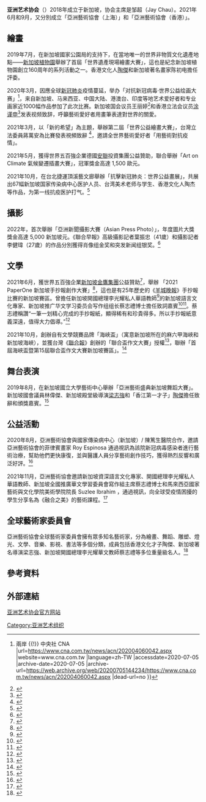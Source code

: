 {{vfd|[[WP:SOAP|WP:SOAP]]：來源質量和條目所展現的影響力完全不相稱。作爲在2018於新加坡成立的組織，在該地的主要的中文報章《聯合早報》和《新明晚報》的網站均無法查得附帶提及。其所舉辦之各個活動，如「世界遺產現場繪畫大賽」「亞洲新聞攝影大賽」幾無可信報道。|date=2022/05/23}}
{{Newsrelease|time=2022-05-23T12:36:13+00:00}}
{{Notability|time=2022-05-23T05:21:50+00:00}}
'''亚洲艺术协会'''（{{lang-en|Asian Art Association}}）2018年成立于新加坡，协会主席是邹超（Jay Chau）。2021年6月和9月，又分別成立「亞洲藝術協會（上海）」和「亞洲藝術協會（香港）」。

== 繪畫 ==

2019年7月，在新加坡國家公園局的支持下，在當地唯一的世界非物質文化遺產地點——[[新加坡植物园|新加坡植物園]]舉辦了首屆「世界遺產現場繪畫大賽」，這也是紀念新加坡植物園創立160周年的系列活動之一。香港文化人[[陶傑|陶傑]]和新加坡著名畫家陈初电擔任評委。

2020年3月，因應全球[[新冠肺炎|新冠肺炎]]疫情蔓延，举办「对抗新冠病毒·世界公益绘画大赛」<ref>{{cite web |author1=中央社 |title=疫情衝擊下 中國才藝培訓行業變通求生存 {{!}} 兩岸 {{!}} 中央社 CNA |url=https://www.cna.com.tw/news/acn/202004060042.aspx |website=www.cna.com.tw |language=zh-TW |accessdate=2020-07-05 |archive-date=2020-07-05 |archive-url=https://web.archive.org/web/20200705144234/https://www.cna.com.tw/news/acn/202004060042.aspx |dead-url=no }}</ref>，来自新加坡、马来西亚、中国大陆、港澳台、印度等地艺术爱好者和专业画家近1000幅作品参加了此次比赛。新加坡国会议员王丽婷<ref>{{cite web |author1=YouTube |title=新加坡國會議員王儷婷致辭 |url=https://www.youtube.com/watch?v=Jx9wJE3IEoQ |website=www.youtube.com |language=zh-cn |accessdate=2020-07-10 |archive-date=2020-07-30 |archive-url=https://web.archive.org/web/20200730065845/https://www.youtube.com/watch?v=Jx9wJE3IEoQ |dead-url=no }}</ref>和香港立法会议员[[涂謹申|涂谨申]]<ref>{{cite web |author1=YouTube |title=香港立法會議員塗謹申致辭 |url=https://www.youtube.com/watch?v=Bv0fQZdbbv0 |website=www.youtube.com |language=zh-cn |accessdate=2020-07-10 |archive-date=2020-07-07 |archive-url=https://web.archive.org/web/20200707115811/https://www.youtube.com/watch?v=Bv0fQZdbbv0 |dead-url=no }}</ref>发表视频致辞，呼籲藝術愛好者用畫筆表達對世界的關愛。

2021年3月，以「新的希望」為主題，舉辦第二屆「世界公益繪畫大賽」，台灣立法委員蔣萬安為比賽發表視頻致辭 <ref>{{cite web |author1=YouTube |title=台灣立法委員蔣萬安致辭 |url=https://www.youtube.com/watch?v=y-l80kY1Su0 |website=www.youtube.com |language=zh-cn |accessdate=2021-03-15 |archive-date=2021-05-26 |archive-url=https://web.archive.org/web/20210526143342/https://www.youtube.com/watch?v=y-l80kY1Su0 |dead-url=no }}</ref>，邀請全世界藝術愛好者「用藝術對抗疫情」。

2021年5月，獲得世界五百強企業德國[[安聯|安聯]]投資集團公益贊助，聯合舉辦「Art on Climate 氣候變遷插畫大賽」，冠軍獎金高達 1,500 歐元。

2021年10月，在台北捷運頂溪藝文廊舉辦「抗擊新冠肺炎：世界公益畫展」，共展出67幅新加坡国家传染病中心医护人员、台湾美术老师与学生、香港文化人陶杰等作品，为第一线抗疫医护打气。<ref>{{cite web |author1=黃旭昇 |url=https://www.cna.com.tw/news/aloc/202110140135.aspx |title=北捷頂溪藝文廊公益畫展 為抗疫醫護打氣 |website=中央通讯社 |accessdate=2021-10-14 |archive-date=2021-12-10 |archive-url=https://web.archive.org/web/20211210134325/https://www.cna.com.tw/news/aloc/202110140135.aspx |dead-url=no }}</ref>

== 攝影 ==

2022年，首次舉辦「亞洲新聞攝影大賽（Asian Press Photo）」，年度圖片大獎獎金高達 5,000 新加坡元。《聯合早報》高級攝影記者葉振忠（41歲）和攝影記者李健瑋（27歲）的作品分別獲得肖像组金奖和突发新闻组银奖。<ref>{{cite web |title=捕捉我国奥运女将跳水瞬间英姿 本报邝启聪获亚洲媒体大奖体育摄影金奖
 |url=https://www.zaobao.com.sg/news/singapore/story20220524-1275720 |website=新加坡联合早报) |language=zh-CN |access-date=2021-12-02 |archive-date=2022-01-06 |archive-url=https://web.archive.org/web/20220106130740/https://www.zaobao.com.sg/news/singapore/story20220524-1275720 |dead-url=no }}</ref>

== 文學 ==

2021年6月，獲世界五百強企業[[新加坡金鷹集團|新加坡金鷹集團]]公益贊助<ref>{{cite news |title=2021 PaperOne 手抄报创作大赛新加坡赛区正式启动 |work=《联合晚报》 |date=2021-06-15}}</ref>，舉辦 「2021 PaperOne 新加坡手抄報創作大賽」<ref>{{cite news |title=2021 PaperOne 手抄报创作大赛新加坡赛区正式启动 |work=《新明日报》 |date=2021-06-15}}</ref>，這也是有25年歷史的《[[羊城晚报|羊城晚報]]》手抄報比賽的新加坡賽區。曾擔任新加坡開國總理李光耀私人華語教師<ref>{{cite web |author1=澎湃新聞 |title=李光耀华文老师蔡志礼：他曾因不懂华文被嘲笑 |url=https://www.thepaper.cn/newsDetail_forward_1315804_1 |website=www.thepaper.cn |language=zh-cn |accessdate=2021-03-15 |archive-date=2021-10-29 |archive-url=https://web.archive.org/web/20211029191458/https://www.thepaper.cn/newsDetail_forward_1315804_1 |dead-url=no }}</ref>的新加坡語言文化專家、新加坡推广华文学习委员会写作组组长蔡志禮博士擔任致詞嘉賓<ref>{{cite web |author1=YouTube |title=手抄報創作大賽蔡志禮博士致辭 |url=https://www.youtube.com/watch?v=TDkqugxG0GQ |website=www.youtube.com |language=zh-cn |accessdate=2021-03-15 |archive-date=2021-11-10 |archive-url=https://web.archive.org/web/20211110195214/https://www.youtube.com/watch?v=TDkqugxG0GQ&gl=US&hl=en |dead-url=no }}</ref><ref>{{cite news |title=创作一份自己的报纸 描绘“我的新加坡情” |work=联合早报 |date=2021-06-16}}</ref>。蔡志禮稱讚“一筆一划精心完成的手抄報紙，顯得稀有和珍貴得多。所以手抄報紙意義深遠，值得大力倡導。”<ref>{{cite news |title=专访｜新加坡华文教育专家蔡志礼：科技+文字，共同织就数码文学梦 |url=https://cj.sina.com.cn/articles/view/2131593523/7f0d8933020013rol |work=新浪财经 |accessdate=2021-12-22 |archive-date=2021-12-22 |archive-url=https://web.archive.org/web/20211222073550/https://cj.sina.com.cn/articles/view/2131593523/7f0d8933020013rol |dead-url=no }}</ref>

2021年10月，創辦自有文學競賽品牌「海峽盃」（寓意新加坡所在的麻六甲海峽和新加坡海峽），並獲台灣《[[聯合報|聯合報]]》創辦的「聯合盃作文大賽」授權<ref>{{cite web |title=2021第15屆聯合盃作文大賽 吾十有五 舞文倡議 永續實踐 |url=https://udncollege.udn.com/9416/ |website=聯合新聞網 |publisher=台灣聯合報社 |accessdate=2021-08-27 |archive-date=2022-02-03 |archive-url=https://web.archive.org/web/20220203182312/https://udncollege.udn.com/9416/ |dead-url=no }}</ref>，聯辦「首屆海峽盃暨第15屆聯合盃作文大賽新加坡賽區」。<ref>{{cite news |title=第15屆聯合盃全國作文大賽 總決賽今在四地同步舉行 |url=https://udn.com/news/story/6885/6020888 |work=聯合新聞網 |date=2022-01-09 |language=zh-TW |accessdate=2022-01-12 |archive-date=2022-01-26 |archive-url=https://web.archive.org/web/20220126171019/https://udn.com/news/story/6885/6020888 |dead-url=no }}</ref>

== 舞台表演 ==

2019年8月，在新加坡國立大學藝術中心舉辦「亞洲藝術盛典新加坡舞蹈大賽」。新加坡國會議員林偉傑、新加坡殿堂級導演[[梁智強|梁志強]]和「香江第一才子」[[陶傑|陶傑]]擔任致辭和頒獎嘉賓。<ref>{{cite web |title=梁志强、陶杰盛情加盟 新加坡亚洲艺术盛典正式启动 |url=http://caifang.china.com.cn/2019-03/09/content_40683517.htm |website=中国网 |access-date=2021-10-27 |archive-date=2021-10-27 |archive-url=https://web.archive.org/web/20211027112944/http://caifang.china.com.cn/2019-03/09/content_40683517.htm |dead-url=no }}</ref>

== 公益活動 ==

2020年8月，亞洲藝術協會與國家傳染病中心（新加坡）/ 陳篤生醫院合作，邀請亞洲藝術協會的菲律賓畫家 Roy Espinosa 通過視訊為該院新冠病毒感染者進行藝術治療，幫助他們更快康復，並與醫護人員分享藝術創作技巧，獲得熱烈反響和廣泛好評。<ref>{{cite web |title=亚洲艺术公益行动 |url=https://www.artassociation.asia/asianartcharityactivity/ |website=亚洲艺术协会(新加坡/上海/香港) |language=zh-CN |access-date=2021-12-03 |archive-date=2021-12-03 |archive-url=https://web.archive.org/web/20211203015759/https://www.artassociation.asia/asianartcharityactivity/ |dead-url=no }}</ref>

2021年11月，亞洲藝術協會邀請新加坡資深語言文化專家、開國總理李光耀私人華語教師、新加坡全國推廣華文學習委員會寫作組主席蔡志禮博士和馬來西亞國家藝術與文化學院美術學院院長 Suzlee Ibrahim ，通過視訊，向全球受疫情困擾的學生分享名為《融合之美》的藝術課程。<ref>{{cite web |title=融合之美：2021年 PaperOne 手抄报创作大赛公益活动 |url=https://www.artassociation.asia/2021newspaperhandwritingcontest/integratingartandlanguage/ |website=亚洲艺术协会(新加坡/上海/香港) |language=zh-CN |access-date=2021-12-03 |archive-date=2021-12-03 |archive-url=https://web.archive.org/web/20211203031420/https://www.artassociation.asia/2021newspaperhandwritingcontest/integratingartandlanguage/ |dead-url=no }}</ref>

== 全球藝術家委員會 ==

亞洲藝術協會全球藝術家委員會擁有眾多知名藝術家，分為繪畫、舞蹈、雕塑、燈光、文學、音樂、影視、書法等多個分類，成員包括香港文化才子陶傑、新加坡著名導演梁志強、新加坡開國總理李光耀華文教師蔡志禮等多位重量級名人。<ref>{{cite web |title=亞洲藝術協會全球藝術家委員會 |url=https://www.artassociation.asia/master/ |website=亞洲藝術協會 |access-date=2020-09-05 |archive-date=2020-04-27 |archive-url=https://web.archive.org/web/20200427025833/https://www.artassociation.asia/master/ |dead-url=no }}</ref>

== 參考資料 ==
{{Reflist}}

== 外部連結 ==
[https://www.artassociation.asia/ 亚洲艺术协会官方网站]{{Wayback|url=https://www.artassociation.asia/ |date=20200824040619 }}

[[Category:亚洲艺术组织|Category:亚洲艺术组织]]